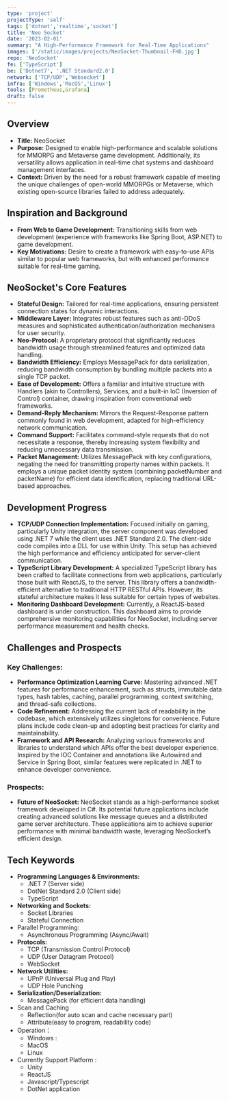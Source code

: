 ```yaml
---
type: 'project'
projectType: 'self'
tags: ['dotnet','realtime','socket']
title: 'Neo Socket'
date: '2023-02-01'
summary: "A High-Performance Framework for Real-Time Applications"
images: ['/static/images/projects/NeoSocket-Thumbnail-FHD.jpg']
repo: 'NeoSocket'
fe: ['TypeScript']
be: ['Dotnet7', '.NET Standard2.0']
network: ['TCP/UDP','Websocket']
infra: ['Windows','MacOS','Linux']
tools: [Prometheus,Grafana]
draft: false
---
```



## **Overview**

- **Title:** NeoSocket
- **Purpose:** Designed to enable high-performance and scalable solutions for MMORPG and Metaverse game development. Additionally, its versatility allows application in real-time chat systems and dashboard management interfaces.
- **Context:** Driven by the need for a robust framework capable of meeting the unique challenges of open-world MMORPGs or Metaverse, which existing open-source libraries failed to address adequately.

## **Inspiration and Background**

- **From Web to Game Development:** Transitioning skills from web development (experience with frameworks like Spring Boot, ASP.NET) to game development.
- **Key Motivations:** Desire to create a framework with easy-to-use APIs similar to popular web frameworks, but with enhanced performance suitable for real-time gaming.

## **NeoSocket's Core Features**

- **Stateful Design:** Tailored for real-time applications, ensuring persistent connection states for dynamic interactions.
- **Middleware Layer:** Integrates robust features such as anti-DDoS measures and sophisticated authentication/authorization mechanisms for user security.
- **Neo-Protocol:** A proprietary protocol that significantly reduces bandwidth usage through streamlined features and optimized data handling.
- **Bandwidth Efficiency:** Employs MessagePack for data serialization, reducing bandwidth consumption by bundling multiple packets into a single TCP packet.
- **Ease of Development:** Offers a familiar and intuitive structure with Handlers (akin to Controllers), Services, and a built-in IoC (Inversion of Control) container, drawing inspiration from conventional web frameworks.
- **Demand-Reply Mechanism:** Mirrors the Request-Response pattern commonly found in web development, adapted for high-efficiency network communication.
- **Command Support:** Facilitates command-style requests that do not necessitate a response, thereby increasing system flexibility and reducing unnecessary data transmission.
- **Packet Management:** Utilizes MessagePack with key configurations, negating the need for transmitting property names within packets. It employs a unique packet identity system (combining packetNumber and packetName) for efficient data identification, replacing traditional URL-based approaches.

## **Development Progress**

- **TCP/UDP Connection Implementation:** Focused initially on gaming, particularly Unity integration, the server component was developed using .NET 7 while the client uses .NET Standard 2.0. The client-side code compiles into a DLL for use within Unity. This setup has achieved the high performance and efficiency anticipated for server-client communication.
- **TypeScript Library Development:** A specialized TypeScript library has been crafted to facilitate connections from web applications, particularly those built with ReactJS, to the server. This library offers a bandwidth-efficient alternative to traditional HTTP RESTful APIs. However, its stateful architecture makes it less suitable for certain types of websites.
- **Monitoring Dashboard Development:** Currently, a ReactJS-based dashboard is under construction. This dashboard aims to provide comprehensive monitoring capabilities for NeoSocket, including server performance measurement and health checks.

## **Challenges and Prospects**

### **Key Challenges:**

- **Performance Optimization Learning Curve:** Mastering advanced .NET features for performance enhancement, such as structs, immutable data types, hash tables, caching, parallel programming, context switching, and thread-safe collections.
- **Code Refinement:** Addressing the current lack of readability in the codebase, which extensively utilizes singletons for convenience. Future plans include code clean-up and adopting best practices for clarity and maintainability.
- **Framework and API Research:** Analyzing various frameworks and libraries to understand which APIs offer the best developer experience. Inspired by the IOC Container and annotations like Autowired and Service in Spring Boot, similar features were replicated in .NET to enhance developer convenience.

### **Prospects:**

- **Future of NeoSocket:** NeoSocket stands as a high-performance socket framework developed in C#. Its potential future applications include creating advanced solutions like message queues and a distributed game server architecture. These applications aim to achieve superior performance with minimal bandwidth waste, leveraging NeoSocket’s efficient design.

## Tech Keywords

- **Programming Languages & Environments:**
  - .NET 7 (Server side)
  - DotNet Standard 2.0 (Client side)
  - TypeScript
- **Networking and Sockets:**
  - Socket Libraries
  - Stateful Connection
- Parallel Programming:
  - Asynchronous Programming (Async/Await)
- **Protocols:**
  - TCP (Transmission Control Protocol)
  - UDP (User Datagram Protocol)
  - WebSocket
- **Network Utilities:**
  - UPnP (Universal Plug and Play)
  - UDP Hole Punching
- **Serialization/Deserialization:**
  - MessagePack (for efficient data handling)
- Scan and Caching
  - Reflection(for auto scan and cache necessary part)
  - Attribute(easy to program, readability code)
- Operation：
  - Windows :
  - MacOS
  - Linux
- Currently Support Platform :
  - Unity
  - ReactJS
  - Javascript/Typescript
  - DotNet application